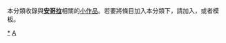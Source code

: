 {{Catnav|頁面分類|地理|国家|非洲国家|安哥拉}}
{{hiddencat}}
{{WPSS-cat}}
本分類收錄與'''[[安哥拉|安哥拉]]'''相關的[[Wikipedia:小作品|小作品]]。若要將條目加入本分類下，請加入'''{{tl|Angola-stub}}'''，或者'''{{tl|安哥拉小作品}}'''模板。

[[Category:安哥拉|*]]
[[Category:非洲小作品|A]]
